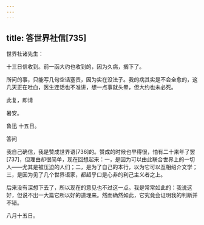 ```yaml
---
---
---
```

title: 答世界社信[735]
---




世界社诸先生：

十三日信收到。前一函大约也收到的，因为久病，搁下了。

所问的事，只能写几句空话塞责，因为实在没法子。我的病其实是不会全愈的，这几天正在吐血，医生连话也不准讲，想一点事就头晕，但大约也未必死。

此复，即请

暑安。

鲁迅 十五日。

答问

我自己确信，我是赞成世界语[736]的。赞成的时候也早得很，怕有二十来年了罢[737]，但理由却很简单，现在回想起来：一，是因为可以由此联合世界上的一切人——尤其是被压迫的人们；二，是为了自己的本行，以为它可以互相绍介文学；三，是因为见了几个世界语家，都超乎口是心非的利己主义者之上。

后来没有深想下去了，所以现在的意见也不过这一点。我是常常如此的：我说这好，但说不出一大篇它所以好的道理来。然而确然如此，它究竟会证明我的判断并不错。

八月十五日。